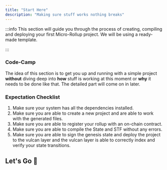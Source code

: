 ```yaml
---
title: "Start Here"
description: "Making sure stuff works nothing breaks"
---
```


:::info
This section will guide you through the process of creating, compiling and
deploying your first Micro-Rollup project. We will be using a ready-made
template.

:::

### Code-Camp

The idea of this section is to get you up and running with a simple project **without** diving deep into **how** stuff is working at this moment or **why** it needs to be done like that.
The detailed part will come on in later.

### Expectation Checklist

1. Make sure your system has all the dependencies installed.
2. Make sure you are able to create a new project and are able to work with the generated files.
3. Make sure you are able to register your rollup with an on-chain contract.
4. Make sure you are able to compile the State and STF without any errors.
5. Make sure you are able to sign the genesis state and deploy the project to the vulcan layer and the vulcan layer is able to correctly index and verify your state transitions.

## Let's Go 🚀
